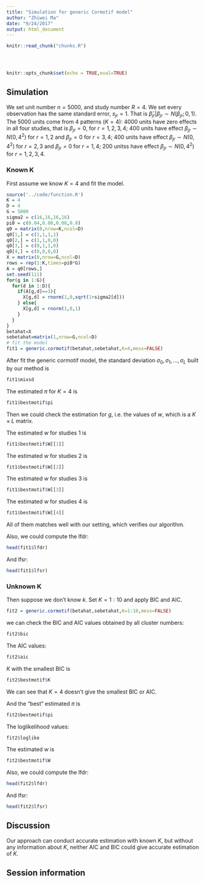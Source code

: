 ```yaml
---
title: "Simulation for generic Cormotif model"
author: "Zhiwei Ma"
date: "9/24/2017"
output: html_document
---
```


<!-- The file analysis/chunks.R contains chunks that define default settings
shared across the workflowr files. -->
```r
knitr::read_chunk("chunks.R")
```

<!-- Update knitr chunk options -->
```r
```

<!-- Insert the date the file was last updated -->
```r
```

<!-- Insert the code version (Git commit SHA1) if Git repository exists and R
 package git2r is installed -->
```r
```

<!-- Add your analysis here -->

```r
knitr::opts_chunk$set(echo = TRUE,eval=TRUE)
```

## Simulation 

We set unit number $n = 5000$, and study number $R = 4$. We set every observation has the same standard error, $s_{jr}=1$. That is $\hat\beta_{jr}|\beta_{jr}\sim N(\beta_{jr};0,1)$. The 5000 units come from 4 patterns ($K=4$): 4000 units have zero effects in all four studies, that is $\beta_{jr}=0$, for $r = 1,2,3,4$; 400 units have effect $\beta_{jr}\sim N(0,4^2)$ for $r =1, 2$ and $\beta_{jr}=0$ for $r =3, 4$; 400 units have effect $\beta_{jr}\sim N(0,4^2)$ for $r =2, 3$ and $\beta_{jr}=0$ for $r =1, 4$; 200 unitss have effect $\beta_{jr}\sim N(0,4^2)$ for $r =1, 2,3,4$. 

### Known K

First assume we know $K=4$ and fit the model. 

```r
source('../code/function.R')
K = 4
D = 4
G = 5000
sigma2 = c(16,16,16,16)
pi0 = c(0.04,0.08,0.08,0.8)
q0 = matrix(0,nrow=K,ncol=D)
q0[1,] = c(1,1,1,1)
q0[2,] = c(1,1,0,0)
q0[3,] = c(0,1,1,0)
q0[4,] = c(0,0,0,0)
X = matrix(0,nrow=G,ncol=D)
rows = rep(1:K,times=pi0*G)
A = q0[rows,]
set.seed(111)
for(g in 1:G){
  for(d in 1:D){
    if(A[g,d]==1){
      X[g,d] = rnorm(1,0,sqrt(1+sigma2[d]))
    } else{
      X[g,d] = rnorm(1,0,1)
    }
  }
}
betahat=X
sebetahat=matrix(1,nrow=G,ncol=D)
# fit the model
fit1 = generic.cormotif(betahat,sebetahat,K=4,mess=FALSE)
```

After fit the generic cormotif model, the standard deviation $\sigma_0,\sigma_1,\ldots,\sigma_L$ built by our method is 

```r
fit1$mixsd
```

The estimated $\pi$ for $K = 4$ is 

```r
fit1$bestmotif$pi
```

Then we could check the estimation for $g$, i.e. the values of $w$, which is a $K\times L$ matrix. 

The estimated $w$ for studies 1 is 

```r
fit1$bestmotif$W[[1]]
```

The estimated $w$ for studies 2 is 

```r
fit1$bestmotif$W[[2]]
```

The estimated $w$ for studies 3 is 

```r
fit1$bestmotif$W[[3]]
```

The estimated $w$ for studies 4 is 

```r
fit1$bestmotif$W[[4]]
```

All of them matches well with our setting, which verifies our algorithm.

Also, we could compute the lfdr: 

```r
head(fit1$lfdr)
```

And lfsr:

```r
head(fit1$lfsr)
```

### Unknown K

Then suppose we don't know $k$. Set $K = 1:10$ and apply BIC and AIC.  

```r
fit2 = generic.cormotif(betahat,sebetahat,K=1:10,mess=FALSE)
```

we can check the BIC and AIC values obtained by all cluster numbers:

```r
fit2$bic
```

The AIC values:

```r
fit2$aic
```

$K$ with the smallest BIC is

```r
fit2$bestmotif$K
```

We can see that $K=4$ doesn't give the smallest BIC or AIC. 

And the "best" estimated $\pi$ is 

```r
fit2$bestmotif$pi
```

The loglikelihood values:

```r
fit2$loglike
```

The estimated $w$ is 

```r
fit2$bestmotif$W
```

Also, we could compute the lfdr: 

```r
head(fit2$lfdr)
```

And lfsr:

```r
head(fit2$lfsr)
```

## Discussion

Our approach can conduct accurate estimation with known $K$, but without any information about $K$, neither AIC and BIC could give accurate estimation of $K$. 

## Session information

<!-- Insert the session information into the document -->
```r
```
